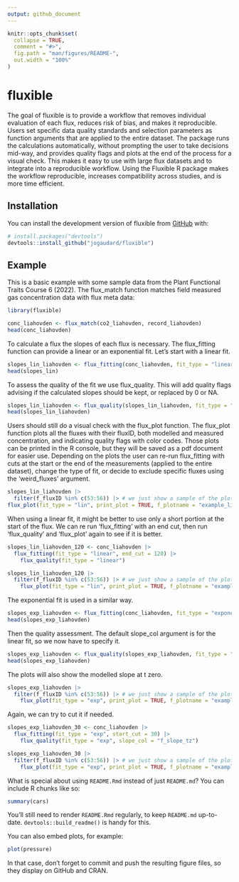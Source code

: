 ```yaml
---
output: github_document
---
```


<!-- README.md is generated from README.Rmd. Please edit that file -->

```r
knitr::opts_chunk$set(
  collapse = TRUE,
  comment = "#>",
  fig.path = "man/figures/README-",
  out.width = "100%"
)
```

# fluxible

<!-- badges: start -->
<!-- badges: end -->

The goal of fluxible is to provide a workflow that removes individual evaluation of each flux, reduces risk of bias, and makes it reproducible.
Users set specific data quality standards and selection parameters as function arguments that are applied to the entire dataset.
The package runs the calculations automatically, without prompting the user to take decisions mid-way, and provides quality flags and plots at the end of the process for a visual check.
This makes it easy to use with large flux datasets and to integrate into a reproducible workflow.
Using the Fluxible R package makes the workflow reproducible, increases compatibility across studies, and is more time efficient.

## Installation

You can install the development version of fluxible from [GitHub](https://github.com/) with:

``` r
# install.packages("devtools")
devtools::install_github("jogaudard/fluxible")
```

## Example

This is a basic example with some sample data from the Plant Functional Traits Course 6 (2022).
The flux_match function matches field measured gas concentration data with flux meta data:

```r
library(fluxible)

conc_liahovden <- flux_match(co2_liahovden, record_liahovden)
head(conc_liahovden)
```

To calculate a flux the slopes of each flux is necessary.
The flux_fitting function can provide a linear or an exponential fit.
Let's start with a linear fit.

```r
slopes_lin_liahovden <- flux_fitting(conc_liahovden, fit_type = "linear")
head(slopes_lin)
```

To assess the quality of the fit we use flux_quality.
This will add quality flags advising if the calculated slopes should be kept, or replaced by 0 or NA.

```r
slopes_lin_liahovden <- flux_quality(slopes_lin_liahovden, fit_type = "lin")
head(slopes_lin_liahovden)
```

Users should still do a visual check with the flux_plot function.
The flux_plot function plots all the fluxes with their fluxID, both modelled and measured concentration, and indicating quality flags with color codes.
Those plots can be printed in the R console, but they will be saved as a pdf document for easier use.
Depending on the plots the user can re-run flux_fitting with cuts at the start or the end of the measurements (applied to the entire dataset), change the type of fit, or decide to exclude specific fluxes using the 'weird_fluxes' argument.

```r
slopes_lin_liahovden |>
  filter(f_fluxID %in% c(53:56)) |> # we just show a sample of the plots to avoid slowing down the example
flux_plot(fit_type = "lin", print_plot = TRUE, f_plotname = "example_lia", f_ylim_lower = 300, f_ylim_upper = 600)
```

When using a linear fit, it might be better to use only a short portion at the start of the flux.
We can re run 'flux_fitting' with an end cut, then run 'flux_quality' and 'flux_plot' again to see if it is better.

```r
slopes_lin_liahovden_120 <- conc_liahovden |>
  flux_fitting(fit_type = "linear", end_cut = 120) |>
    flux_quality(fit_type = "linear")

slopes_lin_liahovden_120 |>
  filter(f_fluxID %in% c(53:56)) |> # we just show a sample of the plots to avoid slowing down the example
    flux_plot(fit_type = "lin", print_plot = TRUE, f_plotname = "example_lia_lin", f_ylim_lower = 300, f_ylim_upper = 600)
```

The exponential fit is used in a similar way.

```r
slopes_exp_liahovden <- flux_fitting(conc_liahovden, fit_type = "exponential")
head(slopes_exp_liahovden)
```

Then the quality assessment.
The default slope_col argument is for the linear fit, so we now have to specify it.

```r
slopes_exp_liahovden <- flux_quality(slopes_exp_liahovden, fit_type = "expo", slope_col = "f_slope_tz")
head(slopes_exp_liahovden)
```

The plots will also show the modelled slope at t zero.

```r
slopes_exp_liahovden |>
  filter(f_fluxID %in% c(53:56)) |> # we just show a sample of the plots to avoid slowing down the example
    flux_plot(fit_type = "exp", print_plot = TRUE, f_plotname = "example_lia_lin", f_ylim_lower = 300, f_ylim_upper = 600)
```

Again, we can try to cut it if needed.

```r
slopes_exp_liahovden_30 <- conc_liahovden |>
  flux_fitting(fit_type = "exp", start_cut = 30) |>
    flux_quality(fit_type = "exp", slope_col = "f_slope_tz")

slopes_exp_liahovden_30 |>
  filter(f_fluxID %in% c(53:56)) |> # we just show a sample of the plots to avoid slowing down the example
    flux_plot(fit_type = "exp", print_plot = TRUE, f_plotname = "example_lia_lin", f_ylim_lower = 300, f_ylim_upper = 600)
```

What is special about using `README.Rmd` instead of just `README.md`? You can include R chunks like so:

```r
summary(cars)
```

You'll still need to render `README.Rmd` regularly, to keep `README.md` up-to-date. `devtools::build_readme()` is handy for this.

You can also embed plots, for example:

```r
plot(pressure)
```

In that case, don't forget to commit and push the resulting figure files, so they display on GitHub and CRAN.
